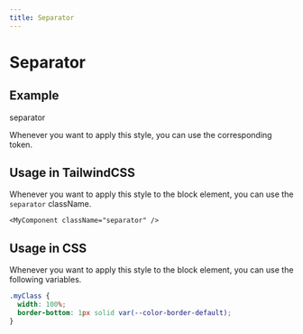 ```yaml
---
title: Separator
---
```


# Separator

## Example

<div key="separator" className="box flex items-center">
  <div style={{ flex: "0 0 96px" }}>
    <div className="title-m">separator</div>
  </div>
  <div className="separator w-[240px] h-0" />
</div>

Whenever you want to apply this style, you can use the corresponding token.

## Usage in TailwindCSS

Whenever you want to apply this style to the block element, you can use the `separator` className.

```tsx
<MyComponent className="separator" />
```

## Usage in CSS

Whenever you want to apply this style to the block element, you can use the following variables.

```css
.myClass {
  width: 100%;
  border-bottom: 1px solid var(--color-border-default);
}
```
